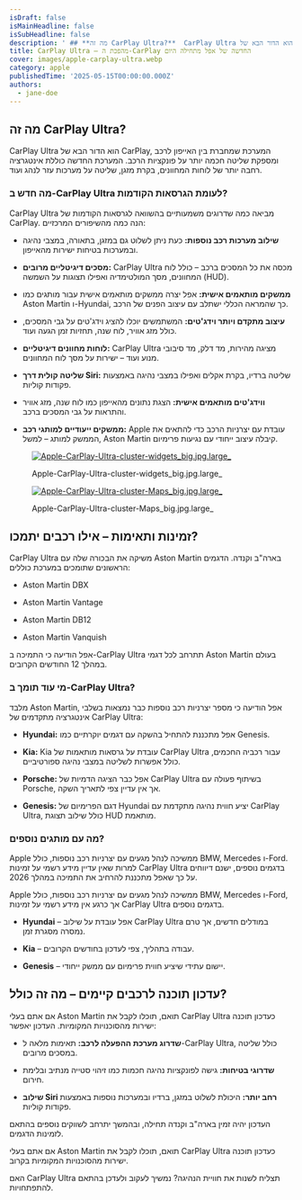 ```yaml
---
isDraft: false
isMainHeadline: false
isSubHeadline: false
description: ' ## **מה זה CarPlay Ultra?**  CarPlay Ultra הוא הדור הבא של CarPlay, המערכת שמחברת בין האייפון לרכב ומספקת שליטה חכמה יותר על פונקציות הרכב.'
title: CarPlay Ultra – מהפכת ה-CarPlay החדשה של אפל מתחילה היום
cover: images/apple-carplay-ultra.webp
category: apple
publishedTime: '2025-05-15T00:00:00.000Z'
authors:
  - jane-doe
---
```


## **מה זה CarPlay Ultra?**

CarPlay Ultra הוא הדור הבא של CarPlay, המערכת שמחברת בין האייפון לרכב ומספקת שליטה חכמה יותר על פונקציות הרכב. המערכת החדשה כוללת אינטגרציה רחבה יותר של לוחות המחוונים, בקרת מזגן, שליטה על מערכות עזר לנהג ועוד.

### **מה חדש ב-CarPlay Ultra לעומת הגרסאות הקודמות?**

CarPlay Ultra מביאה כמה שדרוגים משמעותיים בהשוואה לגרסאות הקודמות של CarPlay. הנה כמה מהשיפורים המרכזיים:

- **שילוב מערכות רכב נוספות:** כעת ניתן לשלוט גם במזגן, בתאורה, במצבי נהיגה ובמערכות בטיחות ישירות מהאייפון.
    
- **מסכים דיגיטליים מרובים:** CarPlay Ultra מכסה את כל המסכים ברכב – כולל לוח המחוונים, מסך המולטימדיה ואפילו תצוגות על השמשה (HUD).
    
- **ממשקים מותאמים אישית:** אפל יצרה ממשקים מותאמים אישית עבור מותגים כמו Aston Martin ו-Hyundai, כך שהמראה הכללי ישתלב עם עיצוב הפנים של הרכב.
    
- **עיצוב מתקדם ויותר וידג'טים:** המשתמשים יוכלו להציג וידג'טים על גבי המסכים, כולל מזג אוויר, לוח שנה, תחזיות זמן הגעה ועוד.
    
- **לוחות מחוונים דיגיטליים:** CarPlay Ultra מציגה מהירות, מד דלק, מד סיבובי מנוע ועוד – ישירות על מסך לוח המחוונים.
    
- **שליטה קולית דרך Siri:** שליטה ברדיו, בקרת אקלים ואפילו במצבי נהיגה באמצעות פקודות קוליות.
    
- **ווידג'טים מותאמים אישית:** הצגת נתונים מהאייפון כמו לוח שנה, מזג אוויר והתראות על גבי המסכים ברכב.
    
- **ממשקים ייעודיים למותגי רכב:** Apple עובדת עם יצרניות הרכב כדי להתאים את הממשק למותג – למשל, Aston Martin קיבלה עיצוב ייחודי עם נגיעות פרימיום.
    

<figure>

[![Apple-CarPlay-Ultra-cluster-widgets_big.jpg.large_](images/Apple-CarPlay-Ultra-cluster-widgets_big.jpg.large_.webp)](https://techhorizons.co.il/wp-content/uploads/2025/05/Apple-CarPlay-Ultra-cluster-widgets_big.jpg.large_.webp)

<figcaption>

Apple-CarPlay-Ultra-cluster-widgets\_big.jpg.large\_

</figcaption>

</figure>

<figure>

[![Apple-CarPlay-Ultra-cluster-Maps_big.jpg.large_](images/Apple-CarPlay-Ultra-cluster-Maps_big.jpg.large_.webp)](https://techhorizons.co.il/wp-content/uploads/2025/05/Apple-CarPlay-Ultra-cluster-Maps_big.jpg.large_.webp)

<figcaption>

Apple-CarPlay-Ultra-cluster-Maps\_big.jpg.large\_

</figcaption>

</figure>

## **זמינות ותאימות – אילו רכבים יתמכו?**

CarPlay Ultra משיקה את הבכורה שלה עם Aston Martin בארה"ב וקנדה. הדגמים הראשונים שתומכים במערכת כוללים:

- Aston Martin DBX
    
- Aston Martin Vantage
    
- Aston Martin DB12
    
- Aston Martin Vanquish
    

אפל הודיעה כי התמיכה ב-CarPlay Ultra תתרחב לכל דגמי Aston Martin בעולם במהלך 12 החודשים הקרובים.

### **מי עוד תומך ב-CarPlay Ultra?**

מלבד Aston Martin, אפל הודיעה כי מספר יצרניות רכב נוספות כבר נמצאות בשלבי אינטגרציה מתקדמים של CarPlay Ultra:

- **Hyundai:** אפל מתכננת להתחיל בהשקה עם דגמים יוקרתיים כמו Genesis.
    
- **Kia:** Kia עובדת על גרסאות מותאמות של CarPlay Ultra עבור רכביה החכמים, כולל אפשרות לשליטה במצבי נהיגה ספורטיביים.
    
- **Porsche:** אפל כבר הציגה הדמיות של CarPlay Ultra בשיתוף פעולה עם Porsche, אך אין עדיין צפי לתאריך השקה.
    
- **Genesis:** דגם הפרימיום של Hyundai יציע חווית נהיגה מתקדמת עם CarPlay Ultra, כולל שילוב תצוגת HUD מותאמת.
    

### **מה עם מותגים נוספים?**

Apple ממשיכה לנהל מגעים עם יצרניות רכב נוספות, כולל BMW, Mercedes ו-Ford. למרות שאין עדיין מידע רשמי על זמינות CarPlay Ultra בדגמים נוספים, ישנם דיווחים על כך שאפל מתכננת להרחיב את התמיכה במהלך 2026.

Apple ממשיכה לנהל מגעים עם יצרניות רכב נוספות, כולל BMW, Mercedes ו-Ford, אך כרגע אין מידע רשמי על זמינות CarPlay Ultra בדגמים נוספים.

- **Hyundai** – אפל עובדת על שילוב CarPlay Ultra במודלים חדשים, אך טרם נמסרה מסגרת זמן.
    
- **Kia** – עבודה בתהליך, צפי לעדכון בחודשים הקרובים.
    
- **Genesis** – יישום עתידי שיציע חווית פרימיום עם ממשק ייחודי.
    

## **עדכון תוכנה לרכבים קיימים – מה זה כולל?**

אם אתם בעלי Aston Martin תואם, תוכלו לקבל את CarPlay Ultra כעדכון תוכנה ישירות מהסוכנויות המקומיות. העדכון יאפשר:

- **שדרוג מערכת ההפעלה לרכב:** תאימות מלאה ל-CarPlay Ultra, כולל שליטה במסכים מרובים.
    
- **שדרוגי בטיחות:** גישה לפונקציות נהיגה חכמות כמו זיהוי סטייה מנתיב ובלימת חירום.
    
- **שילוב Siri רחב יותר:** היכולת לשלוט במזגן, ברדיו ובמערכות נוספות באמצעות פקודות קוליות.
    

העדכון יהיה זמין בארה"ב וקנדה תחילה, ובהמשך יתרחב לשווקים נוספים בהתאם לזמינות הדגמים.

אם אתם בעלי Aston Martin תואם, תוכלו לקבל את CarPlay Ultra כעדכון תוכנה ישירות מהסוכנויות המקומיות בקרוב.

האם CarPlay Ultra תצליח לשנות את חוויית הנהיגה? נמשיך לעקוב ולעדכן בהתאם להתפתחויות.

